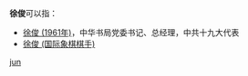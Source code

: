 '''徐俊'''可以指：
* [[徐俊_(1961年)|徐俊 (1961年)]]，中华书局党委书记、总经理，中共十九大代表
* [[徐俊_(国际象棋棋手)|徐俊 (国际象棋棋手)]]

{{disambig}}

[[Category:二字徐姓人名消歧义|jun]]